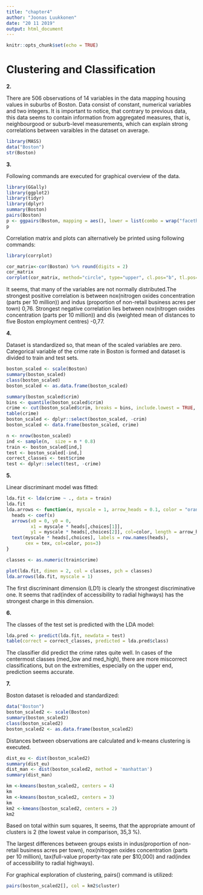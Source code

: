 ```yaml
---
title: "chapter4"
author: "Joonas Luukkonen"
date: "20 11 2019"
output: html_document
---
```


```r
knitr::opts_chunk$set(echo = TRUE)

```



# Clustering and Classification

**2.**

There are 506 observations of 14 variables in the data mapping housing values in suburbs of Boston. Data consist of constant, numerical variables and two integers. It is important to notice, that contrary to previous data, this data seems to contain information from aggregated measures, that is, neighbourgood or suburb-level measurements, which can explain strong correlations between varaibles in the dataset on average.

```r
library(MASS)
data("Boston")
str(Boston)

```



**3.** 

Following commands are executed for graphical overview of the data.

```r
library(GGally)
library(ggplot2)
library(tidyr) 
library(dplyr)
summary(Boston)
pairs(Boston)
p <- ggpairs(Boston, mapping = aes(), lower = list(combo = wrap("facethist", bins = 20)))
p
```

Correlation matrix and plots can alternatively be printed using following commands:

```r
library(corrplot)

cor_matrix<-cor(Boston) %>% round(digits = 2)
cor_matrix
corrplot(cor_matrix, method="circle", type="upper", cl.pos="b", tl.pos="d", tl.cex = 0.6)

```

It seems, that many of the variables are not normally distributed.The strongest positive correlation is between nox(nitrogen oxides concentration (parts per 10 million)) and indus (proportion of non-retail business acres per town) 0,76. Strongest negative correlation lies between nox(nitrogen oxides concentration (parts per 10 million)) and dis (weighted mean of distances to five Boston employment centres) -0,77.


**4.** 

Dataset is standardized so, that mean of the scaled variables are zero.
Categorical variable of the crime rate in Boston is formed and dataset is divided to train and test sets.

```r
boston_scaled <- scale(Boston)
summary(boston_scaled)
class(boston_scaled)
boston_scaled <- as.data.frame(boston_scaled)

summary(boston_scaled$crim)
bins <- quantile(boston_scaled$crim)
crime <- cut(boston_scaled$crim, breaks = bins, include.lowest = TRUE, labels = c("low", "med_low", "med_high", "high"))
table(crime)
boston_scaled <- dplyr::select(boston_scaled, -crim)
boston_scaled <- data.frame(boston_scaled, crime)

n <- nrow(boston_scaled)
ind <- sample(n,  size = n * 0.8)
train <- boston_scaled[ind,]
test <- boston_scaled[-ind,]
correct_classes <- test$crime
test <- dplyr::select(test, -crime)
```


**5.** 

Linear discriminant model was fitted:

``` r
lda.fit <- lda(crime ~ ., data = train)
lda.fit
lda.arrows <- function(x, myscale = 1, arrow_heads = 0.1, color = "orange", tex = 0.75, choices = c(1,2)){
  heads <- coef(x)
  arrows(x0 = 0, y0 = 0, 
         x1 = myscale * heads[,choices[1]], 
         y1 = myscale * heads[,choices[2]], col=color, length = arrow_heads)
  text(myscale * heads[,choices], labels = row.names(heads), 
       cex = tex, col=color, pos=3)
}

classes <- as.numeric(train$crime)

plot(lda.fit, dimen = 2, col = classes, pch = classes)
lda.arrows(lda.fit, myscale = 1)
```

The first discriminant dimension (LD1) is clearly the strongest discriminative one. It seems that rad(index of accessibility to radial highways) has the strongest charge in this dimension.


**6.** 

The classes of the test set is predicted with the LDA model:  


```r
lda.pred <- predict(lda.fit, newdata = test)
table(correct = correct_classes, predicted = lda.pred$class)
```

The classifier did predict the crime rates quite well. In cases of the centermost classes (med_low and med_high), there are more miscorrect classifications, but on the extremities, especially on the upper end, prediction seems accurate.


**7.** 

Boston dataset is reloaded and standardized:

```r
data("Boston")
boston_scaled2 <- scale(Boston)
summary(boston_scaled2)
class(boston_scaled2)
boston_scaled2 <- as.data.frame(boston_scaled2)
```


Distances between observations are calculated and k-means clustering is executed.

```r
dist_eu <- dist(boston_scaled2)
summary(dist_eu)
dist_man <- dist(boston_scaled2, method = 'manhattan')
summary(dist_man)

km <-kmeans(boston_scaled2, centers = 4)
km
km <-kmeans(boston_scaled2, centers = 3)
km
km2 <-kmeans(boston_scaled2, centers = 2)
km2
```

Based on total within sum squares, It seems, that the appropriate amount of clusters is 2 (the lowest value in comparison, 35,3 %).

The largest differences between groups exists in indus(proportion of non-retail business acres per town), nox(nitrogen oxides concentration (parts per 10 million), tax(full-value property-tax rate per \$10,000) and rad(index of accessibility to radial highways).


For graphical exploration of clustering, pairs() command is utilized:

```r
pairs(boston_scaled2[], col = km2$cluster)
```

